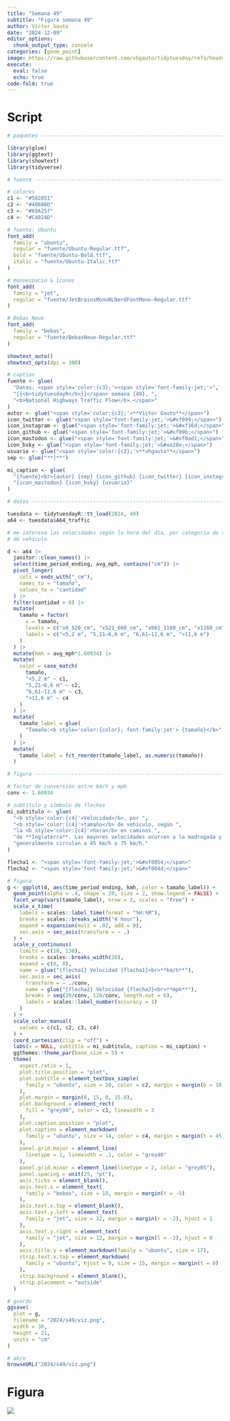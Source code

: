 ```yaml
---
title: "Semana 49"
subtitle: "Figura semana 49"
author: Víctor Gauto
date: "2024-12-09"
editor_options:
  chunk_output_type: console
categories: [geom_point]
image: https://raw.githubusercontent.com/vhgauto/tidytuesday/refs/heads/main/2024/s49/viz.png
execute:
  eval: false
  echo: true
code-fold: true
---
```



# Script

```r

# paquetes ----------------------------------------------------------------

library(glue)
library(ggtext)
library(showtext)
library(tidyverse)

# fuente ------------------------------------------------------------------

# colores
c1 <- "#582851"
c2 <- "#40606D"
c3 <- "#69A257"
c4 <- "#C4024D"

# fuente: Ubuntu
font_add(
  family = "ubuntu",
  regular = "fuente/Ubuntu-Regular.ttf",
  bold = "fuente/Ubuntu-Bold.ttf",
  italic = "fuente/Ubuntu-Italic.ttf"
)

# monoespacio & íconos
font_add(
  family = "jet",
  regular = "fuente/JetBrainsMonoNLNerdFontMono-Regular.ttf"
)

# Bebas Neue
font_add(
  family = "bebas",
  regular = "fuente/BebasNeue-Regular.ttf"
)

showtext_auto()
showtext_opts(dpi = 300)

# caption
fuente <- glue(
  "Datos: <span style='color:{c3};'><span style='font-family:jet;'>",
  "{{<b>tidytuesdayR</b>}}</span> semana {49}, ",
  "<b>National Highways Traffic Flow</b>.</span>"
)
autor <- glue("<span style='color:{c3};'>**Víctor Gauto**</span>")
icon_twitter <- glue("<span style='font-family:jet;'>&#xf099;</span>")
icon_instagram <- glue("<span style='font-family:jet;'>&#xf16d;</span>")
icon_github <- glue("<span style='font-family:jet;'>&#xf09b;</span>")
icon_mastodon <- glue("<span style='font-family:jet;'>&#xf0ad1;</span>")
icon_bsky <- glue("<span style='font-family:jet;'>&#xe28e;</span>")
usuario <- glue("<span style='color:{c3};'>**vhgauto**</span>")
sep <- glue("**|**")

mi_caption <- glue(
  "{fuente}<br>{autor} {sep} {icon_github} {icon_twitter} {icon_instagram} ",
  "{icon_mastodon} {icon_bsky} {usuario}"
)

# datos -------------------------------------------------------------------

tuesdata <- tidytuesdayR::tt_load(2024, 49)
a64 <- tuesdata$A64_traffic

# me interesa las velocidades según la hora del día, por categoría de tamaño
# de vehículo

d <- a64 |>
  janitor::clean_names() |>
  select(time_period_ending, avg_mph, contains("cm")) |>
  pivot_longer(
    cols = ends_with("_cm"),
    names_to = "tamaño",
    values_to = "cantidad"
  ) |>
  filter(cantidad > 0) |>
  mutate(
    tamaño = factor(
      x = tamaño,
      levels = c("x0_520_cm", "x521_660_cm", "x661_1160_cm", "x1160_cm"),
      labels = c("<5,2 m", "5,21—6,6 m", "6,61—11,6 m", ">11,6 m")
    )
  ) |>
  mutate(kmh = avg_mph*1.60934) |>
  mutate(
    color = case_match(
      tamaño,
      "<5,2 m" ~ c1,
      "5,21—6,6 m" ~ c2,
      "6,61—11,6 m" ~ c3,
      ">11,6 m" ~ c4
    )
  ) |>
  mutate(
    tamaño_label = glue(
      "Tamaño:<b style='color:{color}; font-family:jet'> {tamaño}</b>"
    )
  ) |>
  mutate(
    tamaño_label = fct_reorder(tamaño_label, as.numeric(tamaño))
  )

# figura ------------------------------------------------------------------

# factor de conversión entre km/h y mph
conv <- 1.60934

# subtítulo y símbolo de flechas
mi_subtitulo <- glue(
  "<b style='color:{c4}'>Velocidad</b>, por ",
  "<b style='color:{c4}'>tamaño</b> de vehículo, según ",
  "la <b style='color:{c4}'>hora</b> en caminos ",
  "de **Inglaterra**. Las mayores velocidades ocurren a la madrugada y ",
  "generalmente circulan a 45 km/h o 75 km/h."
)

flecha1 <- "<span style='font-family:jet;'>&#xf0054;</span>"
flecha2 <- "<span style='font-family:jet;'>&#xf004d;</span>"

# figura
g <- ggplot(d, aes(time_period_ending, kmh, color = tamaño_label)) +
  geom_point(alpha = .4, shape = 20, size = 2, show.legend = FALSE) +
  facet_wrap(vars(tamaño_label), nrow = 2, scales = "free") +
  scale_x_time(
    labels = scales::label_time(format = "%H:%M"),
    breaks = scales::breaks_width("4 hour"),
    expand = expansion(mult = .02, add = 0),
    sec.axis = sec_axis(transform = ~ .)
  ) +
  scale_y_continuous(
    limits = c(10, 130),
    breaks = scales::breaks_width(20),
    expand = c(0, 0),
    name = glue("{flecha1} Velocidad {flecha1}<br>**km/h**"),
    sec.axis = sec_axis(
      transform = ~ ./conv,
      name = glue("{flecha2} Velocidad {flecha2}<br>**mph**"),
      breaks = seq(20/conv, 120/conv, length.out = 6),
      labels = scales::label_number(accuracy = 1)
    )
  ) +
  scale_color_manual(
    values = c(c1, c2, c3, c4)
  ) +
  coord_cartesian(clip = "off") +
  labs(x = NULL, subtitle = mi_subtitulo, caption = mi_caption) +
  ggthemes::theme_par(base_size = 5) +
  theme(
    aspect.ratio = 1,
    plot.title.position = "plot",
    plot.subtitle = element_textbox_simple(
      family = "ubuntu", size = 20, color = c2, margin = margin(b = 10, t = 10)
    ),
    plot.margin = margin(0, 15, 0, 15.8),
    plot.background = element_rect(
      fill = "grey98", color = c1, linewidth = 3
    ),
    plot.caption.position = "plot",
    plot.caption = element_markdown(
      family = "ubuntu", size = 14, color = c4, margin = margin(t = 45, b = 10)
    ),
    panel.grid.major = element_line(
      linetype = 1, linewidth = .1, color = "grey40"
    ),
    panel.grid.minor = element_line(linetype = 2, color = "grey85"),
    panel.spacing = unit(25, "pt"),
    axis.ticks = element_blank(),
    axis.text.x = element_text(
      family = "bebas", size = 18, margin = margin(t = -5)
    ),
    axis.text.x.top = element_blank(),
    axis.text.y.left = element_text(
      family = "jet", size = 12, margin = margin(r = -2), hjust = 1
    ),
    axis.text.y.right = element_text(
      family = "jet", size = 12, margin = margin(l = -2), hjust = 0
    ),
    axis.title.y = element_markdown(family = "ubuntu", size = 17),
    strip.text.x.top = element_markdown(
      family = "ubuntu", hjust = 0, size = 15, margin = margin(t = 0)
    ),
    strip.background = element_blank(),
    strip.placement = "outside"
  )

# guardo
ggsave(
  plot = g,
  filename = "2024/s49/viz.png",
  width = 30,
  height = 31,
  units = "cm"
)

# abro
browseURL("2024/s49/viz.png")
```

# Figura

![](https://raw.githubusercontent.com/vhgauto/tidytuesday/refs/heads/main/2024/s49/viz.png)


